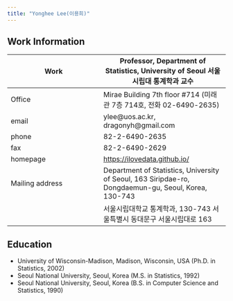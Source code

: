 ```yaml
---
title: "Yonghee Lee(이용희)"
---
```



## Work Information

| Work  | Professor, Department of Statistics, University of Seoul 서울시립대 통계학과 교수 |
|------|--------|
|Office |	Mirae Building 7th floor #714 (미래관 7층 714호, 전화 02-6490-2635) |
| email |	ylee@uos.ac.kr, dragonyh@gmail.com |
| phone |	82-2-6490-2635 |
| fax	| 82-2-6490-2629 |
| homepage	| [https://ilovedata.github.io/](https://ilovedata.github.io/) |
| Mailing address |	Department of Statistics, University of Seoul, 163 Siripdae-ro, Dongdaemun-gu, Seoul, Korea, 130-743 |
|  |	서울시립대학교 통계학과, 130-743 서울특별시 동대문구 서울시립대로 163 |


## Education

- University of Wisconsin-Madison, Madison, Wisconsin, USA (Ph.D. in Statistics, 2002)
- Seoul National University, Seoul, Korea (M.S. in Statistics, 1992)
- Seoul National University, Seoul, Korea (B.S. in Computer Science and Statistics, 1990)

